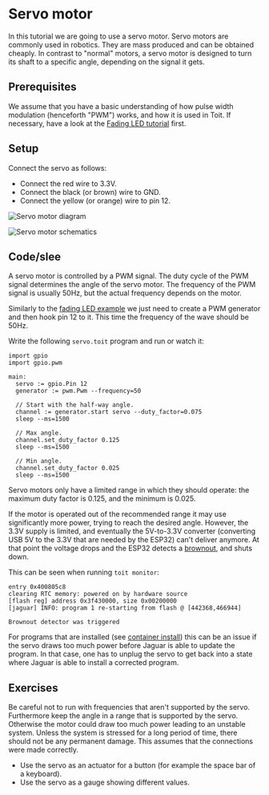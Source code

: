 
# Servo motor
In this tutorial we are going to use a servo motor. Servo motors are
commonly used in robotics. They are mass produced and can
be obtained cheaply. In contrast to "normal" motors, a servo motor is
designed to turn its shaft to a specific angle, depending on the signal
it gets.

## Prerequisites
We assume that you have a basic understanding of how pulse width modulation
(henceforth "PWM") works, and how it is used in Toit. If necessary, have
a look at the [Fading LED tutorial](../pwm_led) first.

## Setup
Connect the servo as follows:
- Connect the red wire to 3.3V.
- Connect the black (or brown) wire to GND.
- Connect the yellow (or orange) wire to pin 12.

<img
  src={ServoDiagram}
  alt="Servo motor diagram"
/>

<img
  src={ServoSchematics}
  alt="Servo motor schematics"
/>

## Code/slee
A servo motor is controlled by a PWM signal. The duty cycle of the PWM signal
determines the angle of the servo motor. The frequency of the PWM signal is
usually 50Hz, but the actual frequency depends on the motor.

Similarly to the [fading LED example](../pwm/led) we just need to create a
PWM generator and then hook pin 12 to it. This time the frequency of the
wave should be 50Hz.

Write the following `servo.toit` program and run or watch it:

```toit
import gpio
import gpio.pwm

main:
  servo := gpio.Pin 12
  generator := pwm.Pwm --frequency=50

  // Start with the half-way angle.
  channel := generator.start servo --duty_factor=0.075
  sleep --ms=1500

  // Max angle.
  channel.set_duty_factor 0.125
  sleep --ms=1500

  // Min angle.
  channel.set_duty_factor 0.025
  sleep --ms=1500
```

Servo motors only have a limited range in which they should operate: the maximum
duty factor is 0.125, and the minimum is 0.025.

If the motor is operated out of the recommended range it may use significantly
more power, trying to reach the desired angle. However, the 3.3V supply is
limited, and eventually the 5V-to-3.3V converter
(converting USB 5V to the 3.3V that are needed by the ESP32) can't deliver
anymore. At that point the voltage drops and the ESP32 detects a
[brownout](https://en.wikipedia.org/wiki/Brownout_(electricity)), and shuts down.

This can be seen when running `toit monitor`:

``` text
entry 0x400805c8
clearing RTC memory: powered on by hardware source
[flash reg] address 0x3f430000, size 0x00200000
[jaguar] INFO: program 1 re-starting from flash @ [442368,466944]

Brownout detector was triggered
```

For programs that are installed (see
[container install](../../containers)) this can be
an issue if the servo draws too much power before Jaguar is able to update
the program. In that case, one has to unplug the servo to get back into a
state where Jaguar is able to install a corrected program.

## Exercises
Be careful not to run with frequencies that aren't supported by the
servo. Furthermore keep the angle in a range that is supported by the
servo. Otherwise the motor could draw too much power leading to an
unstable system. Unless the system is stressed for a long period of
time, there should not be any permanent damage. This assumes that
the connections were made correctly.

- Use the servo as an actuator for a button (for example the space bar of
  a keyboard).
- Use the servo as a gauge showing different values.
